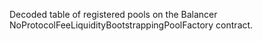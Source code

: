 Decoded table of registered pools on the Balancer NoProtocolFeeLiquidityBootstrappingPoolFactory contract.
